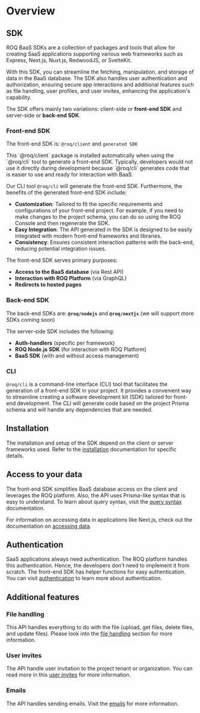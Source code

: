 
# Overview

## SDK

ROQ BaaS SDKs are a collection of packages and tools that allow for creating SaaS applications supporting various web frameworks such as Express, Next.js, Nuxt.js, RedwoodJS, or SvelteKit. 

With this SDK, you can streamline the fetching, manipulation, and storage of data in the BaaS database. The SDK also handles user authentication and authorization, ensuring secure app interactions and additional features such as file handling, user profiles, and user invites, enhancing the application's capability. 

The SDK offers mainly two variations: client-side or **front-end SDK** and server-side or **back-end SDK**.

### Front-end SDK

The front-end SDK is: `@roq/client` and `generated SDK`

<Callout type="info">
This `@roq/client` package is installed automatically when using the `@roq/cli` tool to generate a front-end SDK. Typically, developers would not use it directly during development because `@roq/cli` generates code that is easier to use and ready for interaction with BaaS.
</Callout>

Our CLI tool `@roq/cli` will generate the front-end SDK. Furthermore, the benefits of the generated front-end SDK include:

- **Customization**: Tailored to fit the specific requirements and configurations of your front-end project. For example, if you need to make changes to the project schema, you can do so using the ROQ Console and then regenerate the SDK.
- **Easy Integration**: The API generated in the SDK is designed to be easily integrated with modern front-end frameworks and libraries.
- **Consistency**: Ensures consistent interaction patterns with the back-end, reducing potential integration issues.

The front-end SDK serves primary purposes:

- **Access to the BaaS database** (via Rest API)
- **Interaction with ROQ Platform** (via GraphQL)
- **Redirects to hosted pages**

### Back-end SDK

The back-end SDKs are: **`@roq/nodejs`** and **`@roq/nextjs`** (we will support more SDKs coming soon)

The server-side SDK includes the following:

- **Auth-handlers** (specific per framework)
- **ROQ Node.js SDK** (for interaction with ROQ Platform)
- **BaaS SDK** (with and without access management)

### CLI

`@roq/cli` is a command-line interface (CLI) tool that facilitates the generation of a front-end SDK in your project. It provides a convenient way to streamline creating a software development kit (SDK) tailored for front-end development. The CLI will generate code based on the project Prisma schema and will handle any dependencies that are needed.

## Installation

The installation and setup of the SDK depend on the client or server frameworks used. Refer to the [installation](/development/sdk/installation) documentation for specific details.

## Access to your data

The front-end SDK simplifies BaaS database access on the client and leverages the ROQ platform. Also, the API uses Prisma-like syntax that is easy to understand. To learn about query syntax, visit the [query syntax](/development/sdk/query-syntax) documentation.

For information on accessing data in applications like Next.js, check out the documentation on [accessing data](/next-js/accessing-the-data). 

## Authentication

SaaS applications always need authentication. The ROQ platform handles this authentication. Hence, the developers don't need to implement it from scratch. The front-end SDK has helper functions for easy authentication. You can visit [authentication](/development/sdk/authentication) to learn more about authentication.

## Additional features

### File handling

This API handles everything to do with the file (upload, get files, delete files, and update files). Please look into the [file handling](/development/sdk/file-handling) section for more information.

### User invites

The API handle user invitation to the project tenant or organization. You can read more in this [user invites](/development/sdk/user-invites) for more information.

### Emails

The API handles sending emails. Visit the [emails](/development/sdk/emails) for more information.

